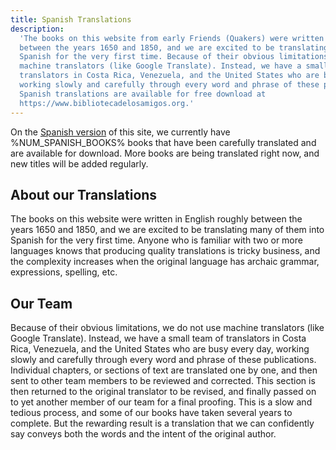 ```yaml
---
title: Spanish Translations
description:
  'The books on this website from early Friends (Quakers) were written in English roughly
  between the years 1650 and 1850, and we are excited to be translating many of them into
  Spanish for the very first time. Because of their obvious limitations, we do not use
  machine translators (like Google Translate). Instead, we have a small team of
  translators in Costa Rica, Venezuela, and the United States who are busy every day,
  working slowly and carefully through every word and phrase of these publications. Our
  Spanish translations are available for free download at
  https://www.bibliotecadelosamigos.org.'
---
```


<Lead>
  On the <a href="https://bibliotecadelosamigos.org">Spanish version</a> of this site, we
  currently have %NUM_SPANISH_BOOKS% books that have been carefully translated and are
  available for download. More books are being translated right now, and new titles will
  be added regularly.
</Lead>

## About our Translations

The books on this website were written in English roughly between the years 1650 and 1850,
and we are excited to be translating many of them into Spanish for the very first time.
Anyone who is familiar with two or more languages knows that producing quality
translations is tricky business, and the complexity increases when the original language
has archaic grammar, expressions, spelling, etc.

## Our Team

Because of their obvious limitations, we do not use machine translators (like Google
Translate). Instead, we have a small team of translators in Costa Rica, Venezuela, and the
United States who are busy every day, working slowly and carefully through every word and
phrase of these publications. Individual chapters, or sections of text are translated one
by one, and then sent to other team members to be reviewed and corrected. This section is
then returned to the original translator to be revised, and finally passed on to yet
another member of our team for a final proofing. This is a slow and tedious process, and
some of our books have taken several years to complete. But the rewarding result is a
translation that we can confidently say conveys both the words and the intent of the
original author.
